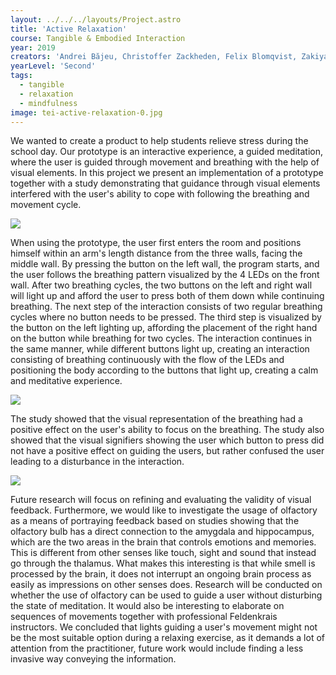 ---
layout: ../../../layouts/Project.astro
title: 'Active Relaxation'
course: Tangible & Embodied Interaction
year: 2019
creators: 'Andrei Băjeu, Christoffer Zackheden, Felix Blomqvist, Zakiya Pierre'
yearLevel: 'Second'
tags:
  - tangible
  - relaxation
  - mindfulness
image: tei-active-relaxation-0.jpg
---

We wanted to create a product to help students relieve stress during the school day. Our prototype is an interactive experience, a guided meditation, where the user is guided through movement and breathing with the help of visual elements. In this project we present an implementation of a prototype together with a study demonstrating that guidance through visual elements interfered with the user's ability to cope with following the breathing and movement cycle.

![](tei-active-relaxation-1.jpg)

When using the prototype, the user first enters the room and positions himself within an arm's length distance from the three walls, facing the middle wall. By pressing the button on the left wall, the program starts, and the user follows the breathing pattern visualized by the 4 LEDs on the front wall. After two breathing cycles, the two buttons on the left and right wall will light up and afford the user to press both of them down while continuing breathing. The next step of the interaction consists of two regular breathing cycles where no button needs to be pressed. The third step is visualized by the button on the left lighting up, affording the placement of the right hand on the button while breathing for two cycles. The interaction continues in the same manner, while different buttons light up, creating an interaction consisting of breathing continuously with the flow of the LEDs and positioning the body according to the buttons that light up, creating a calm and meditative experience.

![](tei-active-relaxation-2.jpg)

The study showed that the visual representation of the breathing had a positive effect on the user's ability to focus on the breathing. The study also showed that the visual signifiers showing the user which button to press did not have a positive effect on guiding the users, but rather confused the user leading to a disturbance in the interaction.

![](tei-active-relaxation-0.jpg)

Future research will focus on refining and evaluating the validity of visual feedback. Furthermore, we would like to investigate the usage of olfactory as a means of portraying feedback based on studies showing that the olfactory bulb has a direct connection to the amygdala and hippocampus, which are the two areas in the brain that controls emotions and memories. This is different from other senses like touch, sight and sound that instead go through the thalamus. What makes this interesting is that while smell is processed by the brain, it does not interrupt an ongoing brain process as easily as impressions on other senses does. Research will be conducted on whether the use of olfactory can be used to guide a user without disturbing the state of meditation. It would also be interesting to elaborate on sequences of movements together with professional Feldenkrais instructors. We concluded that lights guiding a user's movement might not be the most suitable option during a relaxing exercise, as it demands a lot of attention from the practitioner, future work would include finding a less invasive way conveying the information.